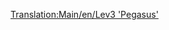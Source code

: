 [[Translation:Main/en/Lev3 'Pegasus']]{{en/-}}{{Template:Trains
|Image=[[File:en/Lev3pegasus.png]]
|Cost=£96,093 ($192,186)
|Speed=480 km/h (300 mph)
|Weight=130 t
|Power=15,000 hp (11,185 kW)
|Annual=£3,571 ($7,142)
|Designed=2035
|Lifespan=20
|Capacity=N/A
|Description=Although it is the second fastest train and the fastest single headed train in the game, it is not that much faster then the Lev2 and Lev4 will most likely be released before you have finished upgrading your fleet to this. So it is normally best to skip this train and wait for the Lev4.
|Real-life=No Real-Life Equivalent has been found for this train. Perhaps in a few years, when MagLev has become a real technology, you could fill in a Third-Generation MagLev engine here.
}}